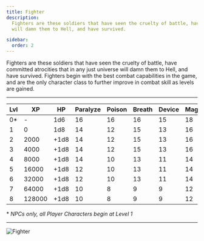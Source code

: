 ```yaml
---
title: Fighter
description:
  Fighters are these soldiers that have seen the cruelty of battle, have committed atrocities that in any just universe
  will damn them to Hell, and have survived.

sidebar:
  order: 2
---
```


Fighters are these soldiers that have seen the cruelty of battle, have committed atrocities that in any just universe
will damn them to Hell, and have survived. Fighters begin with the best combat capabilities in the game, and are the
only character class to further improve in combat skill as levels are gained.

---

| Lvl | XP     | HP   | Paralyze | Poison | Breath | Device | Magic |
| --- | ------ | ---- | -------- | ------ | ------ | ------ | ----- |
| 0\* | -      | 1d6  | 16       | 16     | 16     | 15     | 18    |
| 1   | 0      | 1d8  | 14       | 12     | 15     | 13     | 16    |
| 2   | 2000   | +1d8 | 14       | 12     | 15     | 13     | 16    |
| 3   | 4000   | +1d8 | 14       | 12     | 15     | 13     | 16    |
| 4   | 8000   | +1d8 | 14       | 10     | 13     | 11     | 14    |
| 5   | 16000  | +1d8 | 12       | 10     | 13     | 11     | 14    |
| 6   | 32000  | +1d8 | 12       | 10     | 13     | 11     | 14    |
| 7   | 64000  | +1d8 | 10       | 8      | 9      | 9      | 12    |
| 8   | 128000 | +1d8 | 10       | 8      | 9      | 9      | 12    |

\* _NPCs only, all Player Characters begin at Level 1_

---

![Fighter](/Fighter.png)
